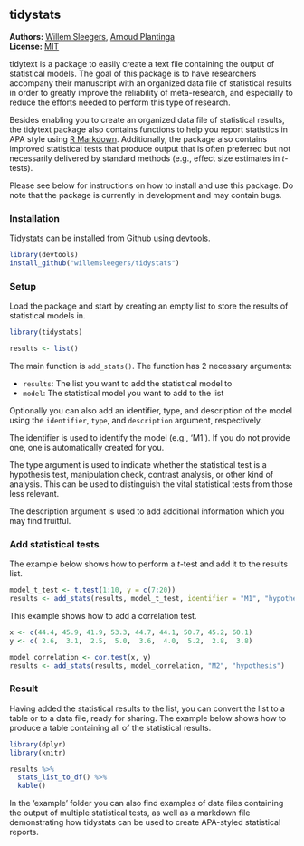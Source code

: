 <!-- README.md is generated from README.Rmd. Please edit that file -->

tidystats
---------------

**Authors:** [Willem Sleegers](http://willemsleegers.com/), [Arnoud Plantinga](http://www.arnoudplantinga.nl/)<br/>
**License:** [MIT](https://opensource.org/licenses/MIT)

tidytext is a package to easily create a text file containing the output of statistical models. The goal of this package is to have researchers accompany their manuscript with an organized data file of statistical results in order to greatly improve the reliability of meta-research, and especially to reduce the efforts needed to perform this type of research.

Besides enabling you to create an organized data file of statistical results, the tidytext package also contains functions to help you report statistics in APA style using [R Markdown](http://rmarkdown.rstudio.com). Additionally, the package also contains improved statistical tests that produce output that is often preferred but not necessarily delivered by standard methods (e.g., effect size estimates in *t*-tests).

Please see below for instructions on how to install and use this package. Do note that the package is currently in development and may contain bugs.

### Installation

Tidystats can be installed from Github using [devtools](https://github.com/hadley/devtools). 

```r
library(devtools)
install_github("willemsleegers/tidystats")
```

### Setup

Load the package and start by creating an empty list to store the results of statistical models in.

```r
library(tidystats)

results <- list()
```

The main function is `add_stats()`. The function has 2 necessary arguments:

- `results`: The list you want to add the statistical model to
- `model`: The statistical model you want to add to the list

Optionally you can also add an identifier, type, and description of the model using the `identifier`, `type`, and `description` argument, respectively. 

The identifier is used to identify the model (e.g., 'M1'). If you do not provide one, one is automatically created for you. 

The type argument is used to indicate whether the statistical test is a hypothesis test, manipulation check, contrast analysis, or other kind of analysis. This can be used to distinguish the vital statistical tests from those less relevant.

The description argument is used to add additional information which you may find fruitful.

### Add statistical tests

The example below shows how to perform a *t*-test and add it to the results list.

```r
model_t_test <- t.test(1:10, y = c(7:20))
results <- add_stats(results, model_t_test, identifier = "M1", "hypothesis")
```

This example shows how to add a correlation test.

```r
x <- c(44.4, 45.9, 41.9, 53.3, 44.7, 44.1, 50.7, 45.2, 60.1)
y <- c( 2.6,  3.1,  2.5,  5.0,  3.6,  4.0,  5.2,  2.8,  3.8)

model_correlation <- cor.test(x, y)
results <- add_stats(results, model_correlation, "M2", "hypothesis")
```

### Result

Having added the statistical results to the list, you can convert the list to a table or to a data file, ready for sharing. The example below shows how to produce a table containing all of the statistical results.

```r
library(dplyr)
library(knitr)

results %>%
  stats_list_to_df() %>%
  kable()
```

In the 'example' folder you can also find examples of data files containing the output of multiple statistical tests, as well as a markdown file demonstrating how tidystats can be used to create APA-styled statistical reports.